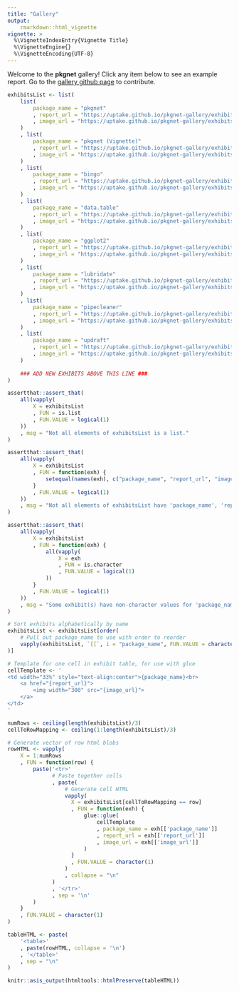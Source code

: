```yaml
---
title: "Gallery"
output: 
    rmarkdown::html_vignette
vignette: >
  %\VignetteIndexEntry{Vignette Title}
  %\VignetteEngine{}
  %\VignetteEncoding{UTF-8}
---
```


Welcome to the **pkgnet** gallery!   Click any item below to see an example report.  Go to the [gallery github page](https://github.com/uptake/pkgnet-gallery) to contribute. 

```r
exhibitsList <- list(
    list(
        package_name = "pkgnet"
        , report_url = "https://uptake.github.io/pkgnet-gallery/exhibits/pkgnet/pkgnet.html"
        , image_url = "https://uptake.github.io/pkgnet-gallery/exhibits/pkgnet/pkgnet.png"
    )
    , list(
        package_name = "pkgnet (Vignette)"
        , report_url = "https://uptake.github.io/pkgnet-gallery/exhibits/pkgnet-vignette/pkgnet-vignette.html"
        , image_url = "https://uptake.github.io/pkgnet-gallery/exhibits/pkgnet/pkgnet.png"
    )
    , list(
        package_name = "bingo"
        , report_url = "https://uptake.github.io/pkgnet-gallery/exhibits/bingo/bingo.html"
        , image_url = "https://uptake.github.io/pkgnet-gallery/exhibits/bingo/bingo.png"
    )
    , list(
        package_name = "data.table"
        , report_url = "https://uptake.github.io/pkgnet-gallery/exhibits/data_table/data_table.html"
        , image_url = "https://uptake.github.io/pkgnet-gallery/exhibits/data_table/data_table.png"
    )
    , list(
        package_name = "ggplot2"
        , report_url = "https://uptake.github.io/pkgnet-gallery/exhibits/ggplot2/ggplot2.html"
        , image_url = "https://uptake.github.io/pkgnet-gallery/exhibits/ggplot2/ggplot2.png"
    )
    , list(
        package_name = "lubridate"
        , report_url = "https://uptake.github.io/pkgnet-gallery/exhibits/lubridate/lubridate.html"
        , image_url = "https://uptake.github.io/pkgnet-gallery/exhibits/lubridate/lubridate.png"
    )
    , list(
        package_name = "pipecleaner"
        , report_url = "https://uptake.github.io/pkgnet-gallery/exhibits/pipecleaner/pipecleaner.html"
        , image_url = "https://uptake.github.io/pkgnet-gallery/exhibits/pipecleaner/pipecleaner.png"
    )
    , list(
        package_name = "updraft"
        , report_url = "https://uptake.github.io/pkgnet-gallery/exhibits/updraft/updraft.html"
        , image_url = "https://uptake.github.io/pkgnet-gallery/exhibits/updraft/updraft.png"
    )
    
    ### ADD NEW EXHIBITS ABOVE THIS LINE ###
)

assertthat::assert_that(
    all(vapply(
        X = exhibitsList
        , FUN = is.list
        , FUN.VALUE = logical(1)
    ))
    , msg = "Not all elements of exhibitsList is a list."
)

assertthat::assert_that(
    all(vapply(
        X = exhibitsList
        , FUN = function(exh) {
            setequal(names(exh), c("package_name", "report_url", "image_url"))
        }
        , FUN.VALUE = logical(1)
    ))
    , msg = "Not all elements of exhibitsList have 'package_name', 'report_url', 'image_url'"
)

assertthat::assert_that(
    all(vapply(
        X = exhibitsList
        , FUN = function(exh) {
            all(vapply(
                X = exh
                , FUN = is.character
                , FUN.VALUE = logical(1)
            ))
        }
        , FUN.VALUE = logical(1)
    ))
    , msg = "Some exhibit(s) have non-character values for 'package_name', 'report_url', or 'image_url'"
)

# Sort exhibits alphabetically by name
exhibitsList <- exhibitsList[order(
    # Pull out package_name to use with order to reorder
    vapply(exhibitsList, `[[`, i = "package_name", FUN.VALUE = character(1))
)]
```

```r

# Template for one cell in exhibit table, for use with glue
cellTemplate <- '
<td width="33%" style="text-align:center">{package_name}<br>
    <a href="{report_url}">
        <img width="300" src="{image_url}">
    </a>
</td>
'

numRows <- ceiling(length(exhibitsList)/3)
cellToRowMapping <- ceiling(1:length(exhibitsList)/3)

# Generate vector of row html blobs
rowHTML <- vapply(
    X = 1:numRows
    , FUN = function(row) {
        paste('<tr>'
              # Paste together cells
              , paste(
                  # Generate cell HTML
                  vapply(
                    X = exhibitsList[cellToRowMapping == row]
                    , FUN = function(exh) {
                        glue::glue(
                            cellTemplate
                            , package_name = exh[['package_name']]
                            , report_url = exh[['report_url']]
                            , image_url = exh[['image_url']]
                        )
                    }
                    , FUN.VALUE = character(1)
                  )
                  , collapse = "\n"
              )
              , '</tr>'
              , sep = '\n'
        )
    }
    , FUN.VALUE = character(1)
)

tableHTML <- paste(
    '<table>'
    , paste(rowHTML, collapse = '\n')
    , '</table>'
    , sep = "\n"
)
```

```r
knitr::asis_output(htmltools::htmlPreserve(tableHTML))
```
